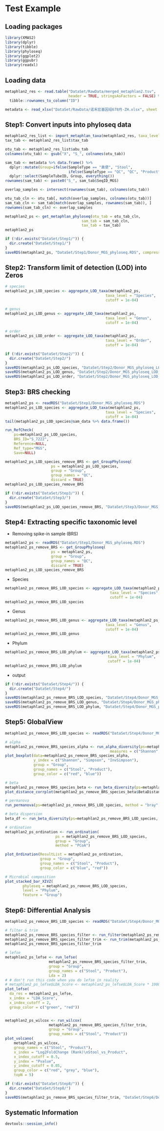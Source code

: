 # Test Example


## Loading packages
```r
library(XMAS2)
library(dplyr)
library(tibble)
library(phyloseq)
library(ggplot2)
library(ggpubr)
library(readxl)
```


## Loading data 
```r
metaphlan2_res <- read.table("DataSet/RawData/merged_metaphlan2.tsv",
                             header = TRUE, stringsAsFactors = FALSE) %>%
  tibble::rownames_to_column("ID")

metadata <- read_xlsx("DataSet/RawData/诺禾宏基因组678月-ZH.xlsx", sheet = 3)
```


## Step1: Convert inputs into phyloseq data
```r
metaphlan2_res_list <- import_metaphlan_taxa(metaphlan2_res, taxa_level = "Species")
tax_tab <- metaphlan2_res_list$tax_tab

otu_tab <- metaphlan2_res_list$abu_tab
colnames(otu_tab) <- gsub("X", "S_", colnames(otu_tab))

sam_tab <- metadata %>% data.frame() %>%
  dplyr::mutate(Group=ifelse(SampleType == "粪便", "Stool", 
                             ifelse(SampleType == "QC", "QC", "Product"))) %>%
  dplyr::select(SampleTubeID, Group, everything())
rownames(sam_tab) <- paste0("S_", sam_tab$SeqID_MGS)

overlap_samples <- intersect(rownames(sam_tab), colnames(otu_tab))

otu_tab_cln <- otu_tab[, match(overlap_samples, colnames(otu_tab))]
sam_tab_cln <- sam_tab[match(overlap_samples, rownames(sam_tab)), ]
rownames(sam_tab_cln) <- overlap_samples

metaphlan2_ps <- get_metaphlan_phyloseq(otu_tab = otu_tab_cln, 
                                   sam_tab = sam_tab_cln,
                                   tax_tab = tax_tab)
metaphlan2_ps

if (!dir.exists("DataSet/Step1/")) {
  dir.create("DataSet/Step1/")
}
saveRDS(metaphlan2_ps, "DataSet/Step1/Donor_MGS_phyloseq.RDS", compress = TRUE)
```


## Step2: Transform limit of detection (LOD) into Zeros
```r
# species
metaphlan2_ps_LOD_species <- aggregate_LOD_taxa(metaphlan2_ps, 
                                              taxa_level = "Species", 
                                              cutoff = 1e-04)

# genus
metaphlan2_ps_LOD_genus <- aggregate_LOD_taxa(metaphlan2_ps, 
                                              taxa_level = "Genus", 
                                              cutoff = 1e-04)

# order
metaphlan2_ps_LOD_order <- aggregate_LOD_taxa(metaphlan2_ps, 
                                              taxa_level = "Order", 
                                              cutoff = 1e-04)

if (!dir.exists("DataSet/Step2/")) {
  dir.create("DataSet/Step2/")
}
saveRDS(metaphlan2_ps_LOD_species, "DataSet/Step2/Donor_MGS_phyloseq_LOD_species.RDS", compress = TRUE)
saveRDS(metaphlan2_ps_LOD_genus, "DataSet/Step2/Donor_MGS_phyloseq_LOD_genus.RDS", compress = TRUE)
saveRDS(metaphlan2_ps_LOD_order, "DataSet/Step2/Donor_MGS_phyloseq_LOD_order.RDS", compress = TRUE)
```


## Step3: BRS checking
```r
metaphlan2_ps <- readRDS("DataSet/Step1/Donor_MGS_phyloseq.RDS")
metaphlan2_ps_LOD_species <- aggregate_LOD_taxa(metaphlan2_ps, 
                                              taxa_level = "Species", 
                                              cutoff = 1e-04)
tail(metaphlan2_ps_LOD_species@sam_data %>% data.frame())

run_RefCheck(
    ps=metaphlan2_ps_LOD_species,
    BRS_ID="S_7222",
    Reference=NULL,
    Ref_type="MGS",
    Save=NULL)

metaphlan2_ps_LOD_species_remove_BRS <- get_GroupPhyloseq(
                     ps = metaphlan2_ps_LOD_species,
                     group = "Group",
                     group_names = "QC",
                     discard = TRUE)
metaphlan2_ps_LOD_species_remove_BRS

if (!dir.exists("DataSet/Step3/")) {
  dir.create("DataSet/Step3/")
}
saveRDS(metaphlan2_ps_LOD_species_remove_BRS, "DataSet/Step3/Donor_MGS_phyloseq_LOD_species_remove_BRS.RDS", compress = TRUE)
```


## Step4: Extracting specific taxonomic level


* Removing spike-in sample (BRS)
```r
metaphlan2_ps <- readRDS("DataSet/Step1/Donor_MGS_phyloseq.RDS")
metaphlan2_ps_remove_BRS <- get_GroupPhyloseq(
                     ps = metaphlan2_ps,
                     group = "Group",
                     group_names = "QC",
                     discard = TRUE)
metaphlan2_ps_LOD_species_remove_BRS
```


* Species
```r
metaphlan2_ps_remove_BRS_LOD_species <- aggregate_LOD_taxa(metaphlan2_ps_remove_BRS, 
                                                taxa_level = "Species", 
                                                cutoff = 1e-04)
metaphlan2_ps_remove_BRS_LOD_species
```

* Genus
```r
metaphlan2_ps_remove_BRS_LOD_genus <- aggregate_LOD_taxa(metaphlan2_ps_remove_BRS, 
                                              taxa_level = "Genus", 
                                              cutoff = 1e-04)
metaphlan2_ps_remove_BRS_LOD_genus
```


* Phylum
```r
metaphlan2_ps_remove_BRS_LOD_phylum <- aggregate_LOD_taxa(metaphlan2_ps_remove_BRS, 
                                               taxa_level = "Phylum", 
                                               cutoff = 1e-04)
metaphlan2_ps_remove_BRS_LOD_phylum
```

* output
```r
if (!dir.exists("DataSet/Step4/")) {
  dir.create("DataSet/Step4/")
}
saveRDS(metaphlan2_ps_remove_BRS_LOD_species, "DataSet/Step4/Donor_MGS_phyloseq_remove_BRS_LOD_species.RDS", compress = TRUE)
saveRDS(metaphlan2_ps_remove_BRS_LOD_genus, "DataSet/Step4/Donor_MGS_phyloseq_remove_BRS_LOD_genus.RDS", compress = TRUE)
saveRDS(metaphlan2_ps_remove_BRS_LOD_phylum, "DataSet/Step4/Donor_MGS_phyloseq_remove_BRS_LOD_phylum.RDS", compress = TRUE)
```


## Step5: GlobalView
```r
metaphlan2_ps_remove_BRS_LOD_species <- readRDS("DataSet/Step4/Donor_MGS_phyloseq_remove_BRS_LOD_species.RDS")

# alpha
metaphlan2_ps_remove_BRS_species_alpha <- run_alpha_diversity(ps=metaphlan2_ps_remove_BRS_LOD_species, 
                                                measures = c("Shannon", "Simpson", "InvSimpson"))
plot_boxplot(data=metaphlan2_ps_remove_BRS_species_alpha,
             y_index = c("Shannon", "Simpson", "InvSimpson"),
             group = "Group",
             group_names = c("Stool", "Product"),
             group_color = c("red", "blue"))

# beta
metaphlan2_ps_remove_BRS_species_beta <- run_beta_diversity(ps=metaphlan2_ps_remove_BRS_LOD_species, method = "bray")
plot_distance_corrplot(metaphlan2_ps_remove_BRS_species_beta$BetaDistance)

# permanova
run_permanova(ps=metaphlan2_ps_remove_BRS_LOD_species, method = "bray", columns = "Group")

# beta dispersion
beta_df <- run_beta_diversity(ps=metaphlan2_ps_remove_BRS_LOD_species, method = "bray", group = "Group")

# ordination
metaphlan2_ps_ordination <- run_ordination(
                       ps = metaphlan2_ps_remove_BRS_LOD_species,
                       group = "Group",
                       method = "PCoA")

plot_Ordination(ResultList = metaphlan2_ps_ordination, 
                group = "Group", 
                group_names = c("Stool", "Product"),
                group_color = c("blue", "red"))

# Microbial composition
plot_stacked_bar_XIVZ(
        phyloseq = metaphlan2_ps_remove_BRS_LOD_species,
        level = "Phylum",
        feature = "Group")
```

## Step6: Differential Analysis
```r
metaphlan2_ps_remove_BRS_LOD_species <- readRDS("DataSet/Step4/Donor_MGS_phyloseq_remove_BRS_LOD_species.RDS")

# filter & trim
metaphlan2_ps_remove_BRS_species_filter <- run_filter(metaphlan2_ps_remove_BRS_LOD_species, cutoff = 1e-4, unclass = TRUE)
metaphlan2_ps_remove_BRS_species_filter_trim <- run_trim(metaphlan2_ps_remove_BRS_species_filter, cutoff = 0.1, trim = "feature")
metaphlan2_ps_remove_BRS_species_filter_trim

# lefse
metaphlan2_ps_lefse <- run_lefse(
                    metaphlan2_ps_remove_BRS_species_filter_trim,
                    group = "Group",
                    group_names = c("Stool", "Product"),
                    Lda = 2)
# # don't run this code when you do lefse in reality
# metaphlan2_ps_lefse$LDA_Score <- metaphlan2_ps_lefse$LDA_Score * 1000
plot_lefse(
  da_res = metaphlan2_ps_lefse,
  x_index = "LDA_Score",
  x_index_cutoff = 2,
  group_color = c("green", "red"))


metaphlan2_ps_wilcox <- run_wilcox(
                    metaphlan2_ps_remove_BRS_species_filter_trim,
                    group = "Group",
                    group_names = c("Stool", "Product"))
plot_volcano(
    metaphlan2_ps_wilcox,
    group_names = c("Stool", "Product"),
    x_index = "Log2FoldChange (Rank)\nStool_vs_Product",
    x_index_cutoff = 0.5,
    y_index = "Pvalue",
    y_index_cutoff = 0.05,
    group_color = c("red", "grey", "blue"),
    topN = 5)

if (!dir.exists("DataSet/Step8/")) {
  dir.create("DataSet/Step8/")
}
saveRDS(metaphlan2_ps_remove_BRS_species_filter_trim, "DataSet/Step6/Donor_MGS_phyloseq_remove_BRS_species_filter_trim.RDS", compress = TRUE)
```


## Systematic Information
```r
devtools::session_info()
```

